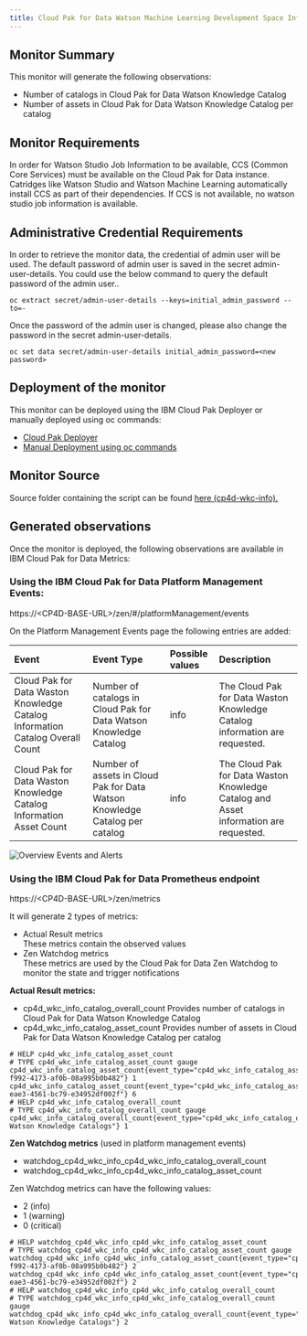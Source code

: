 ```yaml
---
title: Cloud Pak for Data Watson Machine Learning Development Space Information
---
```


## Monitor Summary

This monitor will generate the following observations:  
- Number of catalogs in Cloud Pak for Data Watson Knowledge Catalog 
- Number of assets in Cloud Pak for Data Watson Knowledge Catalog per catalog

## Monitor Requirements

In order for Watson Studio Job Information to be available, CCS (Common Core Services) must be available on the Cloud Pak for Data instance. Catridges like Watson Studio and Watson Machine Learning automatically install CCS as part of their dependencies. If CCS is not available, no watson studio job information is available.

## Administrative Credential Requirements

In order to retrieve the monitor data, the credential of admin user will be used. The default password of admin user is saved in the secret admin-user-details. You could use the below command to query the default password of the admin user..
```
oc extract secret/admin-user-details --keys=initial_admin_password --to=-
```
Once the password of the admin user is changed, please also change the password in the secret admin-user-details. 
```
oc set data secret/admin-user-details initial_admin_password=<new password>
```

## Deployment of the monitor

This monitor can be deployed using the IBM Cloud Pak Deployer or manually deployed using oc commands:
- [Cloud Pak Deployer](/monitors/cp4d-wkc-info/deployer) 
- [Manual Deployment using oc commands](/monitors/cp4d-wkc-info/manual)

## Monitor Source

Source folder containing the script can be found  [here (cp4d-wkc-info).](https://github.ibm.com/CloudPakDeployer/cloud-pak-deployer-monitors/tree/master/cp4d-wkc-info)

## Generated observations

Once the monitor is deployed, the following observations are available in IBM Cloud Pak for Data Metrics:

### Using the IBM Cloud Pak for Data Platform Management Events:

https://&lt;CP4D-BASE-URL&gt;/zen/#/platformManagement/events

On the Platform Management Events page the following entries are added:

| Event   | Event Type      | Possible values | Description |
|:----------|:-------------|:------|:----------|
| Cloud Pak for Data Waston Knowledge Catalog Information Catalog Overall Count |Number of catalogs in Cloud Pak for Data Watson Knowledge Catalog |info| The Cloud Pak for Data Waston Knowledge Catalog information are requested. |
| Cloud Pak for Data Waston Knowledge Catalog Information Asset Count |Number of assets in Cloud Pak for Data Watson Knowledge Catalog per catalog |info| The Cloud Pak for Data Waston Knowledge Catalog and Asset information are requested. |


![Overview Events and Alerts](cp4d_events.png?raw=true "Overview Events and Alerts")

### Using the IBM Cloud Pak for Data Prometheus endpoint
https://&lt;CP4D-BASE-URL&gt;/zen/metrics

It will generate 2 types of metrics:
- Actual Result metrics  
  These metrics contain the observed values
- Zen Watchdog metrics  
  These metrics are used by the Cloud Pak for Data Zen Watchdog to monitor the state and trigger notifications

**Actual Result metrics:**
- cp4d_wkc_info_catalog_overall_count
  Provides number of catalogs in Cloud Pak for Data Watson Knowledge Catalog
- cp4d_wkc_info_catalog_asset_count
  Provides number of assets in Cloud Pak for Data Watson Knowledge Catalog per catalog

```
# HELP cp4d_wkc_info_catalog_asset_count 
# TYPE cp4d_wkc_info_catalog_asset_count gauge
cp4d_wkc_info_catalog_asset_count{event_type="cp4d_wkc_info_catalog_asset_count",monitor_type="cp4d_wkc_info",reference="60a81cf9-f992-4173-af0b-08a995b0b482"} 1
cp4d_wkc_info_catalog_asset_count{event_type="cp4d_wkc_info_catalog_asset_count",monitor_type="cp4d_wkc_info",reference="8233a5f7-eae3-4561-bc79-e34952df002f"} 6
# HELP cp4d_wkc_info_catalog_overall_count 
# TYPE cp4d_wkc_info_catalog_overall_count gauge
cp4d_wkc_info_catalog_overall_count{event_type="cp4d_wkc_info_catalog_overall_count",monitor_type="cp4d_wkc_info",reference="All Watson Knowledge Catalogs"} 1
```

**Zen Watchdog metrics** (used in platform management events)
- watchdog_cp4d_wkc_info_cp4d_wkc_info_catalog_overall_count
- watchdog_cp4d_wkc_info_cp4d_wkc_info_catalog_asset_count

  
Zen Watchdog metrics can have the following values:
- 2 (info)
- 1 (warning)
- 0 (critical)

```
# HELP watchdog_cp4d_wkc_info_cp4d_wkc_info_catalog_asset_count 
# TYPE watchdog_cp4d_wkc_info_cp4d_wkc_info_catalog_asset_count gauge
watchdog_cp4d_wkc_info_cp4d_wkc_info_catalog_asset_count{event_type="cp4d_wkc_info_catalog_asset_count",monitor_type="cp4d_wkc_info",reference="60a81cf9-f992-4173-af0b-08a995b0b482"} 2
watchdog_cp4d_wkc_info_cp4d_wkc_info_catalog_asset_count{event_type="cp4d_wkc_info_catalog_asset_count",monitor_type="cp4d_wkc_info",reference="8233a5f7-eae3-4561-bc79-e34952df002f"} 2
# HELP watchdog_cp4d_wkc_info_cp4d_wkc_info_catalog_overall_count 
# TYPE watchdog_cp4d_wkc_info_cp4d_wkc_info_catalog_overall_count gauge
watchdog_cp4d_wkc_info_cp4d_wkc_info_catalog_overall_count{event_type="cp4d_wkc_info_catalog_overall_count",monitor_type="cp4d_wkc_info",reference="All Watson Knowledge Catalogs"} 2
```







